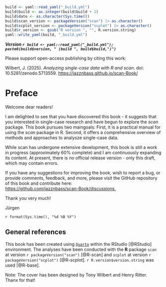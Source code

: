 ```r
build <- yaml::read_yaml("_build.yml")
build$build <- as.integer(build$build + 1)
build$date <- as.character(Sys.time())
build$scan_version <- packageVersion("scan") |> as.character()
build$scplot_version <- packageVersion("scplot") |> as.character()
build$r_version <- gsub("R version ", "", R.version.string)
yaml::write_yaml(build, "_build.yml")
```

***Version `r build <- yaml::read_yaml("_build.yml"); paste0(build$version, " (build ", build$build,")")`***

::: callout-note
Please support open-access publishing by citing this work:

Wilbert, J. (2025). *Analyzing single-case data with R and scan*. doi: 10.5281/zenodo.5713559. <https://jazznbass.github.io/scan-Book/>
:::

# Preface {.unnumbered}

Welcome dear readers!

I am delighted to see that you have discovered this book - it suggests that you interested in single-case research and have begun to explore the *scan* package. This book pursues two maingoals: First, it is a practical manual for using the *scan* package in R. Second, it offers a comprehensive overview of methods and approaches to analysze single-case data.

While scan has undergone extensive development, this book is still a work in progress (approximately 60% complete) and I am continuously expanding its content. At present, there is no official release version - only this draft, which may contain errors.

If you have any suggestions for improving the book, wish to report a bug, or provide comments, feedback, and more, please visit the GitHub repository of this book and contribute here:\
<https://github.com/jazznbass/scan-Book/discussions.>

Thank you very much!

Jürgen

`r format(Sys.time(), "%d %B %Y")`

## General references {.unnumbered}

This book has been created using [`Quarto`](https://quarto.org/) within the RStudio [@RStudio] environment. The analyses have been conducted with the **R** package `scan` at version `r packageVersion("scan")` [@R-scan] and `scplot` at version `r packageVersion("scplot")` [@R-scplot]. `r R.version$version.string` was used [@R-base].

Note: The cover has been designed by Tony Wilbert and Henry Ritter.\
Thanx for that!
